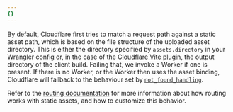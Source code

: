 ```yaml
---
{}
---
```


By default, Cloudflare first tries to match a request path against a static asset path, which is based on the file structure of the uploaded asset directory. This is either the directory specified by `assets.directory` in your Wrangler config or, in the case of the [Cloudflare Vite plugin](/workers/vite-plugin/), the output directory of the client build. Failing that, we invoke a Worker if one is present. If there is no Worker, or the Worker then uses the asset binding, Cloudflare will fallback to the behaviour set by [`not_found_handling`](/workers/static-assets/routing/#not_found_handling).

Refer to the [routing documentation](/workers/static-assets/routing/#routing-configuration) for more information about how routing works with static assets, and how to customize this behavior.
